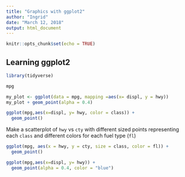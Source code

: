 ```yaml
---
title: "Graphics with ggplot2"
author: "Ingrid"
date: "March 12, 2018"
output: html_document
---
```

```r
knitr::opts_chunk$set(echo = TRUE)
```


## Learning ggplot2

```r
library(tidyverse)
```

```r
mpg

```

```r
my_plot <- ggplot(data = mpg, mapping =aes(x= displ, y = hwy))
my_plot + geom_point(alpha = 0.4)
```
```r
ggplot(mpg,aes(x=displ, y= hwy, color = class)) +
  geom_point()
```
Make a scatterplot of `hwy` vs `cty` with different sized points representing each `class` and different colors for each fuel type (`fl`)

```r
ggplot(mpg, aes(x = hwy, y = cty, size = class, color = fl)) +
  geom_point()

```
```r
ggplot(mpg,aes(x=displ, y= hwy)) +
  geom_point(alpha = 0.4, color = "blue")
```

